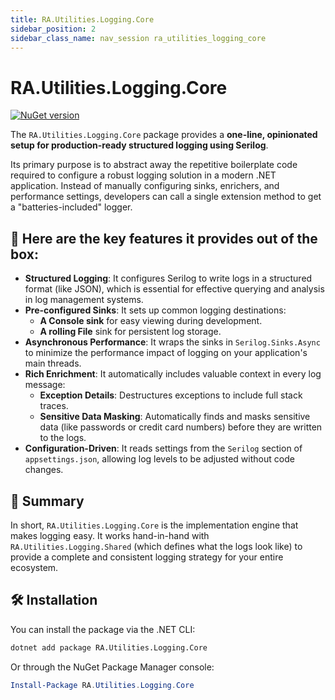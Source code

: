 ```yaml
---
title: RA.Utilities.Logging.Core
sidebar_position: 2
sidebar_class_name: nav_session ra_utilities_logging_core
---
```



<p align="center">
<LogoSvg width={'15rem'} height={'15rem'} />
</p>

# RA.Utilities.Logging.Core
[![NuGet version](https://img.shields.io/nuget/v/RA.Utilities.Logging.Core.svg)](https://www.nuget.org/packages/RA.Utilities.Logging.Core/)

The `RA.Utilities.Logging.Core` package provides a **one-line, opinionated setup for production-ready structured logging using Serilog**.

Its primary purpose is to abstract away the repetitive boilerplate code required to configure a robust logging
solution in a modern .NET application.
Instead of manually configuring sinks, enrichers, and performance settings,
developers can call a single extension method to get a "batteries-included" logger.

## 🔑 Here are the key features it provides out of the box:

  * **Structured Logging**:
  It configures Serilog to write logs in a structured format (like JSON),
  which is essential for effective querying and analysis in log management systems.
  * **Pre-configured Sinks**:
  It sets up common logging destinations:
    * **A Console sink** for easy viewing during development.
    * **A rolling File** sink for persistent log storage.
  * **Asynchronous Performance**:
  It wraps the sinks in `Serilog.Sinks.Async` to minimize the performance impact of logging on your application's main threads.
  * **Rich Enrichment**: It automatically includes valuable context in every log message:
    * **Exception Details**: Destructures exceptions to include full stack traces.
    * **Sensitive Data Masking**:
    Automatically finds and masks sensitive data (like passwords or credit card numbers) before they are written to the logs.
  * **Configuration-Driven**: It reads settings from the `Serilog` section of `appsettings.json`, allowing log levels to be adjusted without code changes.

## 🧠 Summary
In short, `RA.Utilities.Logging.Core` is the implementation engine that makes logging easy.
It works hand-in-hand with `RA.Utilities.Logging.Shared` (which defines what the logs look like) to provide a complete and consistent logging strategy for your entire ecosystem.

## 🛠️ Installation

You can install the package via the .NET CLI:

```bash
dotnet add package RA.Utilities.Logging.Core
```

Or through the NuGet Package Manager console:

```powershell
Install-Package RA.Utilities.Logging.Core
```

<br />
<br />

<DocCardList />
